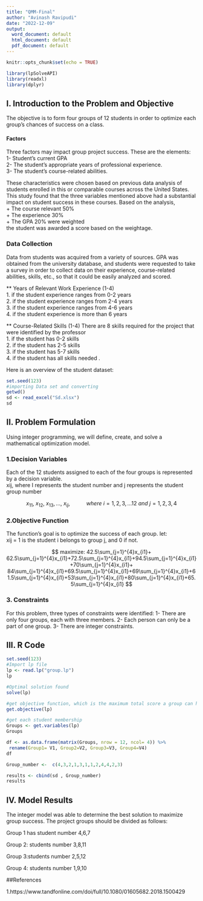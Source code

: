 ```yaml
---
title: "QMM-Final"
author: "Avinash Ravipudi"
date: "2022-12-09"
output:
  word_document: default
  html_document: default
  pdf_document: default
---
```


```r
knitr::opts_chunk$set(echo = TRUE)

library(lpSolveAPI)
library(readxl)
library(dplyr)
```

\newpage 
\tableofcontents 
\newpage 

## I. Introduction to the Problem and Objective

The objective is to form four groups of 12 students in order to optimize each group's chances of success on a class.

#### Factors
Three factors may impact group project success. These are the elements:<br> 
1- Student's current GPA <br>
2- The student's appropriate years of professional experience. <br>
3- The student's course-related abilities.<br>

These characteristics were chosen based on previous data analysis of students enrolled in this or comparable courses across the United States. This study found that the three variables mentioned above had a substantial impact on student success in these courses. Based on the analysis, <br>
    + The course relevant 50%<br>
    + The experience 30%<br>
    + The GPA 20% were weighted<br>
the student was awarded a score based on the weightage.


### Data Collection
Data from students was acquired from a variety of sources. GPA was obtained from the university database, and students were requested to take a survey in order to collect data on their experience, course-related abilities, skills, etc., so that it could be easily analyzed and scored.

** Years of Relevant Work Experience (1-4)<br>
1. if the student experience ranges from 0-2 years<br>
2. if the student experience ranges from 2-4 years<br>
3. if the student experience ranges from 4-6 years<br>
4. if the student experience is more than 6 years<br>

** Course-Related Skills (1-4)
There are 8 skills required for the project that were identified by the professor<br>
1. if the student has 0-2 skills<br>
2. if the student has 2-5 skills<br>
3. if the student has 5-7 skills<br>
4. if the student has all skills needed .

Here is an overview of the student dataset:

```r
set.seed(123)
#importing Data set and converting 
getwd()
sd <- read_excel("Sd.xlsx")
sd

```
\newpage



## II. Problem Formulation
Using integer programming, we will define, create, and solve a mathematical optimization model.

### 1.Decision Variables
Each of the 12 students assigned to each of the four groups is represented by a decision variable. 
<br>
xij, where I represents the student number and j represents the student group number

$$
x_{11},~x_{12},~x_{13},...,~x_{ij},~~~~~~~~~~~where~i ={1, 2, 3,...12}~and~j = 1, 2,3,4
$$


### 2.Objective Function

The function's goal is to optimize the success of each group. 
let:<br> 
xij = 1 is the student i belongs to group j, and 0 if not.

$$
maximize:
42.5\sum_{j=1}^{4}x_{i1}+ 62.5\sum_{j=1}^{4}x_{i1}+72.5\sum_{j=1}^{4}x_{i1}+94.5\sum_{j=1}^{4}x_{i1}
+70\sum_{j=1}^{4}x_{i1}+ 84\sum_{j=1}^{4}x_{i1}+69.5\sum_{j=1}^{4}x_{i1}+69\sum_{j=1}^{4}x_{i1}+61.5\sum_{j=1}^{4}x_{i1}+53\sum_{j=1}^{4}x_{i1}+80\sum_{j=1}^{4}x_{i1}+65.5\sum_{j=1}^{4}x_{i1}
$$

### 3. Constraints

For this problem, three types of constraints were identified: 
1- There are only four groups, each with three members. 
2- Each person can only be a part of one group. 
3- There are integer constraints.


## III. R Code
```r
set.seed(123)
#Import lp file
lp <- read.lp("group.lp")
lp 

#Optimal solution found
solve(lp)

#get objective function, which is the maximum total score a group can have = 849.5
get.objective(lp)

#get each student membership 
Groups <- get.variables(lp)
Groups

df <- as.data.frame(matrix(Groups, nrow = 12, ncol= 4)) %>%
 rename(Group1= V1, Group2=V2, Group3=V3, Group4=V4)
df

Group_number <-  c(4,3,2,1,3,1,1,2,4,4,2,3)

results <- cbind(sd , Group_number)
results 

```

## IV. Model Results

The integer model was able to determine the best solution to maximize group success. The project groups should be divided as follows:

Group 1 has student number 4,6,7

Group 2: students number 3,8,11

Group 3:students number 2,5,12

Group 4: students number 1,9,10






##References

1.https://www.tandfonline.com/doi/full/10.1080/01605682.2018.1500429




